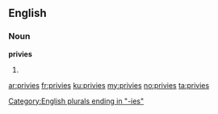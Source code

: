 ==English==

===Noun===
'''privies'''

# {{plural of|[[privy]]}}

[[Category:English plurals ending in "-ies"]]

[[ar:privies]]
[[fr:privies]]
[[ku:privies]]
[[my:privies]]
[[no:privies]]
[[ta:privies]]